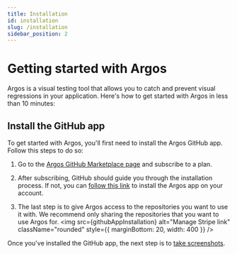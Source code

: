 ```yaml
---
title: Installation
id: installation
slug: /installation
sidebar_position: 2
---
```



# Getting started with Argos

Argos is a visual testing tool that allows you to catch and prevent visual regressions in your application.
Here's how to get started with Argos in less than 10 minutes:

## Install the GitHub app

To get started with Argos, you'll first need to install the Argos GitHub app. Follow this steps to do so:

1. Go to the [Argos GitHub Marketplace page](https://github.com/marketplace/argos-ci) and subscribe to a plan.

2. After subscribing, GitHub should guide you through the installation process. If not, you can [follow this link](https://github.com/apps/argos-ci/installations/new) to install the Argos app on your account.

3. The last step is to give Argos access to the repositories you want to use it with. We recommend only sharing the repositories that you want to use Argos for.
   <img
     src={githubAppInstallation}
     alt="Manage Stripe link"
     className="rounded"
     style={{ marginBottom: 20, width: 400 }}
   />

Once you've installed the GitHub app, the next step is to [take screenshots](/take-screenshots).
